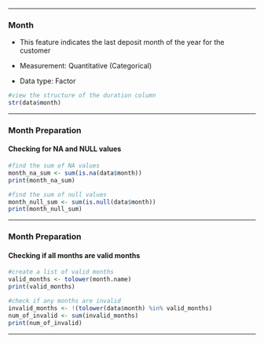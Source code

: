 ### 

------------------------------------------------------------------------

### Month

-   This feature indicates the last deposit month of the year for the customer

-   Measurement: Quantitative (Categorical)

-   Data type: Factor

```r
#view the structure of the duration column  
str(data$month)
```

------------------------------------------------------------------------

### Month Preparation

#### Checking for NA and NULL values

```r
#find the sum of NA values  
month_na_sum <- sum(is.na(data$month))
print(month_na_sum)
```

```r
#find the sum of null values  
month_null_sum <- sum(is.null(data$month))
print(month_null_sum)
```

------------------------------------------------------------------------

### Month Preparation

#### Checking if all months are valid months

```r
#create a list of valid months
valid_months <- tolower(month.name)
print(valid_months)

#check if any months are invalid
invalid_months <- !(tolower(data$month) %in% valid_months)
num_of_invalid <- sum(invalid_months)
print(num_of_invalid)

```

------------------------------------------------------------------------
